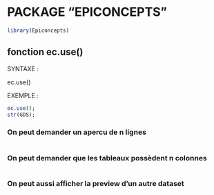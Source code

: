 # PACKAGE "EPICONCEPTS"

```r
library(Epiconcepts)
```

## fonction ec.use()

SYNTAXE :

  ec.use()

EXEMPLE :
```r
ec.use();
str(GDS);
```
### On peut demander un apercu de n lignes
```r

```
### On peut demander que les tableaux possèdent n colonnes
```r

```

### On peut aussi afficher la preview d'un autre dataset

```r

```
